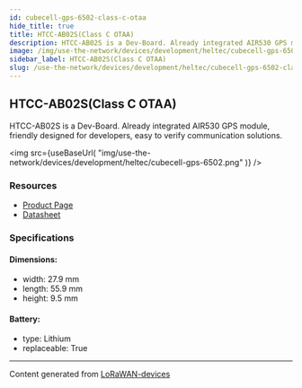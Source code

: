 ```yaml
---
id: cubecell-gps-6502-class-c-otaa
hide_title: true
title: HTCC-AB02S(Class C OTAA)
description: HTCC-AB02S is a Dev-Board. Already integrated AIR530 GPS module, friendly designed for developers, easy to verify communication solutions.
image: /img/use-the-network/devices/development/heltec/cubecell-gps-6502.png
sidebar_label: HTCC-AB02S(Class C OTAA)
slug: /use-the-network/devices/development/heltec/cubecell-gps-6502-class-c-otaa
---
```



## HTCC-AB02S(Class C OTAA)

HTCC-AB02S is a Dev-Board. Already integrated AIR530 GPS module, friendly designed for developers, easy to verify communication solutions.

<img
src={useBaseUrl(
"img/use-the-network/devices/development/heltec/cubecell-gps-6502.png"
)}
/>

### Resources

- [Product Page](https://heltec.org/project/htcc-ab02s/)
- [Datasheet](https://heltec.org/project/htcc-ab02s/#1552557147424-7f1ec-5c652144-e1d6af18-f963)

### Specifications

#### Dimensions:
- width: 27.9 mm
- length: 55.9 mm
- height: 9.5 mm
#### Battery: 
- type: Lithium
- replaceable: True



---
Content generated from [LoRaWAN-devices](https://github.com/TheThingsNetwork/lorawan-devices)